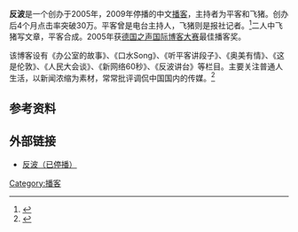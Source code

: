 '''反波'''是一个创办于2005年，2009年停播的中文[[播客|播客]]，主持者为平客和飞猪。创办后4个月点击率突破30万。平客曾是电台主持人，飞猪则是报社记者。<ref>{{Cite web |url=http://www.lifeweek.com.cn/2005/1108/13735.shtml |title=平客与飞猪:博客就是合并同类项 |accessdate=2011-07-22 |archive-date=2012-11-03 |archive-url=https://web.archive.org/web/20121103052303/http://www.lifeweek.com.cn/2005/1108/13735.shtml |dead-url=no }}</ref>二人中飞猪写文章，平客合成。2005年获[[德国之声国际博客大赛|德国之声国际博客大赛]]最佳播客奖。

该博客设有《办公室的故事》、《口水Song》、《听平客讲段子》、《奥美有情》、《这是伦敦》、《人民大会谈》、《新网络60秒》、《反波讲台》等栏目。主要关注普通人生活，以新闻浓缩为素材，常常批评调侃中国国内的传媒。<ref>{{Cite web |url=http://news.sina.com.cn/s/2005-11-29/10268435872.shtml |title=说媒：今天我们来脱“反波” |accessdate=2011-07-22 |archive-date=2016-03-04 |archive-url=https://web.archive.org/web/20160304221909/http://news.sina.com.cn/s/2005-11-29/10268435872.shtml |dead-url=no }}</ref>

==参考资料==
{{reflist}}

==外部链接==
*[http://www.antiwave.net/ 反波（已停播）]{{Wayback|url=http://www.antiwave.net/ |date=20110811140426 }}
[[Category:播客|Category:播客]]